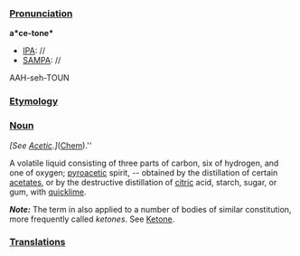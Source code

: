 ===[[Pronunciation]]===

'''a*ce-tone*'''
*[[IPA]]: //
*[[SAMPA]]: //
AAH-seh-TOUN
===[[Etymology]]===

===[[Noun]]===

'' [See [[Acetic]].] ''([[Chem (subject)|Chem]]).''

A volatile liquid consisting of three parts of carbon, six of hydrogen, and one of oxygen; [[pyroacetic]] spirit, -- obtained by the distillation of certain [[acetates]], or by the destructive distillation of [[citric]] acid, starch, sugar, or gum, with [[quicklime]].

'''''Note:''''' The term in also applied to a number of bodies of similar constitution, more frequently called ''ketones''. See [[Ketone]].
===[[Translations]]===